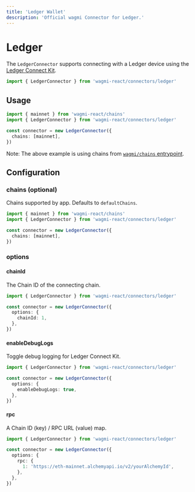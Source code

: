 ```yaml
---
title: 'Ledger Wallet'
description: 'Official wagmi Connector for Ledger.'
---
```


# Ledger

The `LedgerConnector` supports connecting with a Ledger device using the [Ledger Connect Kit](https://developers.ledger.com/docs/connect/introduction/).

```ts
import { LedgerConnector } from 'wagmi-react/connectors/ledger'
```

## Usage

```ts
import { mainnet } from 'wagmi-react/chains'
import { LedgerConnector } from 'wagmi-react/connectors/ledger'

const connector = new LedgerConnector({
  chains: [mainnet],
})
```

Note: The above example is using chains from [`wagmi/chains` entrypoint](/react/chains#wagmichains).

## Configuration

### chains (optional)

Chains supported by app. Defaults to `defaultChains`.

```ts {5}
import { mainnet } from 'wagmi-react/chains'
import { LedgerConnector } from 'wagmi-react/connectors/ledger'

const connector = new LedgerConnector({
  chains: [mainnet],
})
```

### options

#### chainId

The Chain ID of the connecting chain.

```ts {5}
import { LedgerConnector } from 'wagmi-react/connectors/ledger'

const connector = new LedgerConnector({
  options: {
    chainId: 1,
  },
})
```

#### enableDebugLogs

Toggle debug logging for Ledger Connect Kit.

```ts {5}
import { LedgerConnector } from 'wagmi-react/connectors/ledger'

const connector = new LedgerConnector({
  options: {
    enableDebugLogs: true,
  },
})
```

#### rpc

A Chain ID (key) / RPC URL (value) map.

```ts {5-7}
import { LedgerConnector } from 'wagmi-react/connectors/ledger'

const connector = new LedgerConnector({
  options: {
    rpc: {
      1: 'https://eth-mainnet.alchemyapi.io/v2/yourAlchemyId',
    },
  },
})
```
